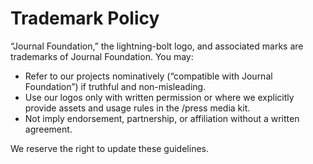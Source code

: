 # Trademark Policy

“Journal Foundation,” the lightning-bolt logo, and associated marks are trademarks of Journal Foundation. You may:

- Refer to our projects nominatively (“compatible with Journal Foundation”) if truthful and non-misleading.
- Use our logos only with written permission or where we explicitly provide assets and usage rules in the /press media kit.
- Not imply endorsement, partnership, or affiliation without a written agreement.

We reserve the right to update these guidelines.
